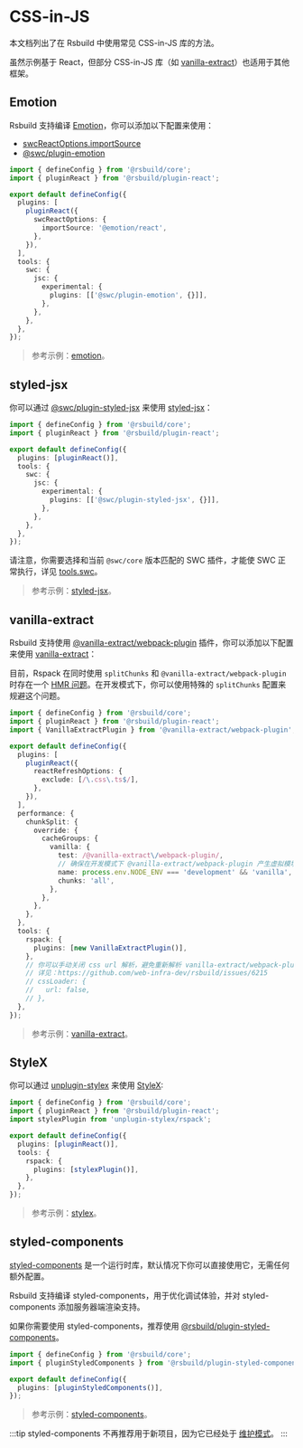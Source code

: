 # CSS-in-JS

本文档列出了在 Rsbuild 中使用常见 CSS-in-JS 库的方法。

虽然示例基于 React，但部分 CSS-in-JS 库（如 [vanilla-extract](#vanilla-extract)）也适用于其他框架。

## Emotion

Rsbuild 支持编译 [Emotion](https://github.com/emotion-js/emotion)，你可以添加以下配置来使用：

- [swcReactOptions.importSource](/plugins/list/plugin-react#swcreactoptions)
- [@swc/plugin-emotion](https://npmjs.com/package/@swc/plugin-emotion)

```ts title="rsbuild.config.ts"
import { defineConfig } from '@rsbuild/core';
import { pluginReact } from '@rsbuild/plugin-react';

export default defineConfig({
  plugins: [
    pluginReact({
      swcReactOptions: {
        importSource: '@emotion/react',
      },
    }),
  ],
  tools: {
    swc: {
      jsc: {
        experimental: {
          plugins: [['@swc/plugin-emotion', {}]],
        },
      },
    },
  },
});
```

> 参考示例：[emotion](https://github.com/rspack-contrib/rstack-examples/tree/main/rsbuild/emotion)。

## styled-jsx

你可以通过 [@swc/plugin-styled-jsx](https://npmjs.com/package/@swc/plugin-styled-jsx) 来使用 [styled-jsx](https://github.com/vercel/styled-jsx)：

```ts title="rsbuild.config.ts"
import { defineConfig } from '@rsbuild/core';
import { pluginReact } from '@rsbuild/plugin-react';

export default defineConfig({
  plugins: [pluginReact()],
  tools: {
    swc: {
      jsc: {
        experimental: {
          plugins: [['@swc/plugin-styled-jsx', {}]],
        },
      },
    },
  },
});
```

请注意，你需要选择和当前 `@swc/core` 版本匹配的 SWC 插件，才能使 SWC 正常执行，详见 [tools.swc](/config/tools/swc)。

> 参考示例：[styled-jsx](https://github.com/rspack-contrib/rstack-examples/tree/main/rsbuild/styled-jsx)。

## vanilla-extract

Rsbuild 支持使用 [@vanilla-extract/webpack-plugin](https://npmjs.com/package/@vanilla-extract/webpack-plugin) 插件，你可以添加以下配置来使用 [vanilla-extract](https://github.com/vanilla-extract-css/vanilla-extract)：

目前，Rspack 在同时使用 `splitChunks` 和 `@vanilla-extract/webpack-plugin` 时存在一个 [HMR 问题](https://github.com/web-infra-dev/rsbuild/issues/6049)。在开发模式下，你可以使用特殊的 `splitChunks` 配置来规避这个问题。

```ts title="rsbuild.config.ts"
import { defineConfig } from '@rsbuild/core';
import { pluginReact } from '@rsbuild/plugin-react';
import { VanillaExtractPlugin } from '@vanilla-extract/webpack-plugin';

export default defineConfig({
  plugins: [
    pluginReact({
      reactRefreshOptions: {
        exclude: [/\.css\.ts$/],
      },
    }),
  ],
  performance: {
    chunkSplit: {
      override: {
        cacheGroups: {
          vanilla: {
            test: /@vanilla-extract\/webpack-plugin/,
            // 确保在开发模式下 @vanilla-extract/webpack-plugin 产生虚拟模块所在的 Chunk id 稳定以避免 HMR 问题
            name: process.env.NODE_ENV === 'development' && 'vanilla',
            chunks: 'all',
          },
        },
      },
    },
  },
  tools: {
    rspack: {
      plugins: [new VanillaExtractPlugin()],
    },
    // 你可以手动关闭 css url 解析，避免重新解析 vanilla-extract/webpack-plugin 生成的 图片资源 url
    // 详见：https://github.com/web-infra-dev/rsbuild/issues/6215
    // cssLoader: {
    //   url: false,
    // },
  },
});
```

> 参考示例：[vanilla-extract](https://github.com/rspack-contrib/rstack-examples/tree/main/rsbuild/vanilla-extract)。

## StyleX

你可以通过 [unplugin-stylex](https://github.com/eryue0220/unplugin-stylex) 来使用 [StyleX](https://github.com/facebook/stylex):

```ts title="rsbuild.config.ts"
import { defineConfig } from '@rsbuild/core';
import { pluginReact } from '@rsbuild/plugin-react';
import stylexPlugin from 'unplugin-stylex/rspack';

export default defineConfig({
  plugins: [pluginReact()],
  tools: {
    rspack: {
      plugins: [stylexPlugin()],
    },
  },
});
```

> 参考示例：[stylex](https://github.com/rspack-contrib/rstack-examples/tree/main/rsbuild/stylex)。

## styled-components

[styled-components](https://github.com/styled-components/styled-components) 是一个运行时库，默认情况下你可以直接使用它，无需任何额外配置。

Rsbuild 支持编译 styled-components，用于优化调试体验，并对 styled-components 添加服务器端渲染支持。

如果你需要使用 styled-components，推荐使用 [@rsbuild/plugin-styled-components](https://github.com/rsbuild-contrib/rsbuild-plugin-styled-components)。

```ts title="rsbuild.config.ts"
import { defineConfig } from '@rsbuild/core';
import { pluginStyledComponents } from '@rsbuild/plugin-styled-components';

export default defineConfig({
  plugins: [pluginStyledComponents()],
});
```

> 参考示例：[styled-components](https://github.com/rspack-contrib/rstack-examples/tree/main/rsbuild/styled-components)。

:::tip
styled-components 不再推荐用于新项目，因为它已经处于 [维护模式](https://opencollective.com/styled-components/updates/thank-you)。
:::
